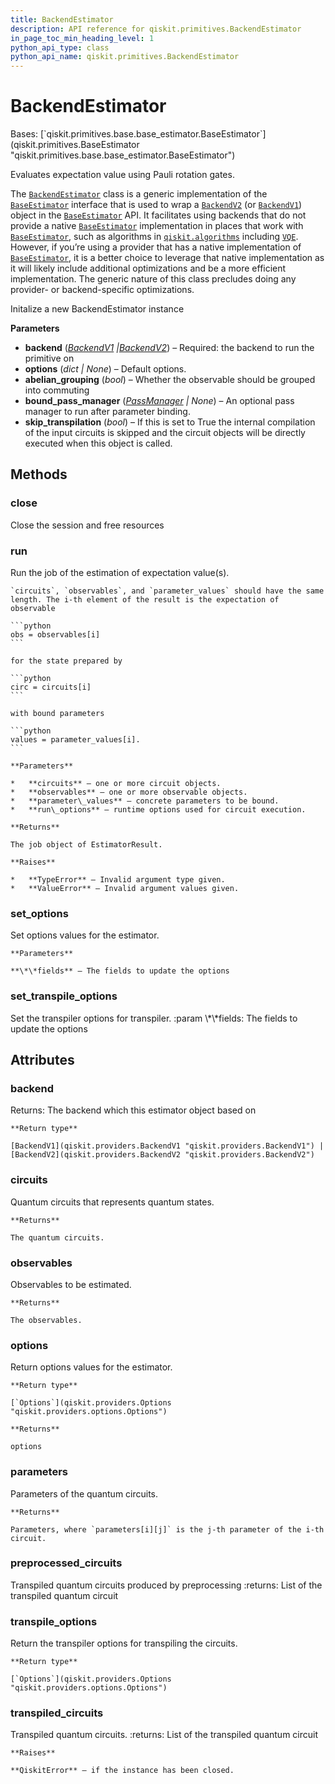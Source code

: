 ```yaml
---
title: BackendEstimator
description: API reference for qiskit.primitives.BackendEstimator
in_page_toc_min_heading_level: 1
python_api_type: class
python_api_name: qiskit.primitives.BackendEstimator
---
```


# BackendEstimator

<Class id="qiskit.primitives.BackendEstimator" isDedicatedPage={true} github="https://github.com/qiskit/qiskit/tree/stable/0.22/qiskit/primitives/backend_estimator.py" signature="BackendEstimator(backend, options=None, abelian_grouping=True, bound_pass_manager=None, skip_transpilation=False)" modifiers="class">
  Bases: [`qiskit.primitives.base.base_estimator.BaseEstimator`](qiskit.primitives.BaseEstimator "qiskit.primitives.base.base_estimator.BaseEstimator")

  Evaluates expectation value using Pauli rotation gates.

  The [`BackendEstimator`](#qiskit.primitives.BackendEstimator "qiskit.primitives.BackendEstimator") class is a generic implementation of the [`BaseEstimator`](qiskit.primitives.BaseEstimator "qiskit.primitives.BaseEstimator") interface that is used to wrap a [`BackendV2`](qiskit.providers.BackendV2 "qiskit.providers.BackendV2") (or [`BackendV1`](qiskit.providers.BackendV1 "qiskit.providers.BackendV1")) object in the [`BaseEstimator`](qiskit.primitives.BaseEstimator "qiskit.primitives.BaseEstimator") API. It facilitates using backends that do not provide a native [`BaseEstimator`](qiskit.primitives.BaseEstimator "qiskit.primitives.BaseEstimator") implementation in places that work with [`BaseEstimator`](qiskit.primitives.BaseEstimator "qiskit.primitives.BaseEstimator"), such as algorithms in [`qiskit.algorithms`](algorithms#module-qiskit.algorithms "qiskit.algorithms") including [`VQE`](qiskit.algorithms.minimum_eigensolvers.VQE "qiskit.algorithms.minimum_eigensolvers.VQE"). However, if you’re using a provider that has a native implementation of [`BaseEstimator`](qiskit.primitives.BaseEstimator "qiskit.primitives.BaseEstimator"), it is a better choice to leverage that native implementation as it will likely include additional optimizations and be a more efficient implementation. The generic nature of this class precludes doing any provider- or backend-specific optimizations.

  Initalize a new BackendEstimator instance

  **Parameters**

  *   **backend** ([*BackendV1*](qiskit.providers.BackendV1 "qiskit.providers.BackendV1")  *|*[*BackendV2*](qiskit.providers.BackendV2 "qiskit.providers.BackendV2")) – Required: the backend to run the primitive on
  *   **options** (*dict | None*) – Default options.
  *   **abelian\_grouping** (*bool*) – Whether the observable should be grouped into commuting
  *   **bound\_pass\_manager** ([*PassManager*](qiskit.transpiler.PassManager "qiskit.transpiler.PassManager") *| None*) – An optional pass manager to run after parameter binding.
  *   **skip\_transpilation** (*bool*) – If this is set to True the internal compilation of the input circuits is skipped and the circuit objects will be directly executed when this object is called.

  ## Methods

  <span id="qiskit-primitives-backendestimator-close" />

  ### close

  <Function id="qiskit.primitives.BackendEstimator.close" signature="BackendEstimator.close()">
    Close the session and free resources
  </Function>

  <span id="qiskit-primitives-backendestimator-run" />

  ### run

  <Function id="qiskit.primitives.BackendEstimator.run" signature="BackendEstimator.run(circuits, observables, parameter_values=None, **run_options)">
    Run the job of the estimation of expectation value(s).

    `circuits`, `observables`, and `parameter_values` should have the same length. The i-th element of the result is the expectation of observable

    ```python
    obs = observables[i]
    ```

    for the state prepared by

    ```python
    circ = circuits[i]
    ```

    with bound parameters

    ```python
    values = parameter_values[i].
    ```

    **Parameters**

    *   **circuits** – one or more circuit objects.
    *   **observables** – one or more observable objects.
    *   **parameter\_values** – concrete parameters to be bound.
    *   **run\_options** – runtime options used for circuit execution.

    **Returns**

    The job object of EstimatorResult.

    **Raises**

    *   **TypeError** – Invalid argument type given.
    *   **ValueError** – Invalid argument values given.
  </Function>

  <span id="qiskit-primitives-backendestimator-set-options" />

  ### set\_options

  <Function id="qiskit.primitives.BackendEstimator.set_options" signature="BackendEstimator.set_options(**fields)">
    Set options values for the estimator.

    **Parameters**

    **\*\*fields** – The fields to update the options
  </Function>

  <span id="qiskit-primitives-backendestimator-set-transpile-options" />

  ### set\_transpile\_options

  <Function id="qiskit.primitives.BackendEstimator.set_transpile_options" signature="BackendEstimator.set_transpile_options(**fields)">
    Set the transpiler options for transpiler. :param \*\*fields: The fields to update the options
  </Function>

  ## Attributes

  ### backend

  <Attribute id="qiskit.primitives.BackendEstimator.backend">
    Returns: The backend which this estimator object based on

    **Return type**

    [BackendV1](qiskit.providers.BackendV1 "qiskit.providers.BackendV1") | [BackendV2](qiskit.providers.BackendV2 "qiskit.providers.BackendV2")
  </Attribute>

  ### circuits

  <Attribute id="qiskit.primitives.BackendEstimator.circuits">
    Quantum circuits that represents quantum states.

    **Returns**

    The quantum circuits.
  </Attribute>

  ### observables

  <Attribute id="qiskit.primitives.BackendEstimator.observables">
    Observables to be estimated.

    **Returns**

    The observables.
  </Attribute>

  ### options

  <Attribute id="qiskit.primitives.BackendEstimator.options">
    Return options values for the estimator.

    **Return type**

    [`Options`](qiskit.providers.Options "qiskit.providers.options.Options")

    **Returns**

    options
  </Attribute>

  ### parameters

  <Attribute id="qiskit.primitives.BackendEstimator.parameters">
    Parameters of the quantum circuits.

    **Returns**

    Parameters, where `parameters[i][j]` is the j-th parameter of the i-th circuit.
  </Attribute>

  ### preprocessed\_circuits

  <Attribute id="qiskit.primitives.BackendEstimator.preprocessed_circuits">
    Transpiled quantum circuits produced by preprocessing :returns: List of the transpiled quantum circuit
  </Attribute>

  ### transpile\_options

  <Attribute id="qiskit.primitives.BackendEstimator.transpile_options">
    Return the transpiler options for transpiling the circuits.

    **Return type**

    [`Options`](qiskit.providers.Options "qiskit.providers.options.Options")
  </Attribute>

  ### transpiled\_circuits

  <Attribute id="qiskit.primitives.BackendEstimator.transpiled_circuits">
    Transpiled quantum circuits. :returns: List of the transpiled quantum circuit

    **Raises**

    **QiskitError** – if the instance has been closed.
  </Attribute>
</Class>

